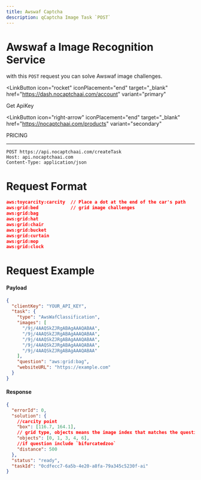 ```yaml
---
title: Awswaf Captcha
description: qCaptcha Image Task `POST`
---
```



# Awswaf a Image Recognition Service

with this `POST` request you can solve Awswaf image challenges.

<LinkButton
  icon="rocket"
  iconPlacement="end"
  target="_blank"
  href="https://dash.nocaptchaai.com/account"
  variant="primary"
>
  Get ApiKey
</LinkButton>

<LinkButton
  icon="right-arrow"
  iconPlacement="end"
  target="_blank"
  href="https://nocaptchaai.com/products"
  variant="secondary"
>
  PRICING
</LinkButton>

---

```
POST https://api.nocaptchaai.com/createTask
Host: api.nocaptchaai.com
Content-Type: application/json
```

# Request Format

```json
aws:toycarcity:carcity  // Place a dot at the end of the car's path
aws:grid:bed            // grid image challenges
aws:grid:bag
aws:grid:hat
aws:grid:chair
aws:grid:bucket
aws:grid:curtain
aws:grid:mop
aws:grid:clock
```

# Request Example

#### Payload

```json
{
  "clientKey": "YOUR_API_KEY",
  "task": {
    "type": "AwsWafClassification",
    "images": [
      "/9j/4AAQSkZJRgABAgAAAQABAA",
      "/9j/4AAQSkZJRgABAgAAAQABAA",
      "/9j/4AAQSkZJRgABAgAAAQABAA",
      "/9j/4AAQSkZJRgABAgAAAQABAA",
      "/9j/4AAQSkZJRgABAgAAAQABAA"
    ],
    "question": "aws:grid:bag",
    "websiteURL": "https://example.com"
  }
}
```

#### Response

```json
{
  "errorId": 0,
  "solution": {
    //carcity point
    "box": [116.7, 164.1],
    // grid type, objects means the image index that matches the question
    "objects": [0, 1, 3, 4, 6],
    //if question include `bifurcatedzoo`
    "distance": 500
  },
  "status": "ready",
  "taskId": "0cdfecc7-6a5b-4e20-a8fa-79a345c5230f-ai"
}
```
